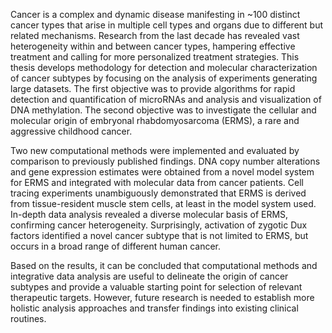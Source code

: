 Cancer is a complex and dynamic disease manifesting in ~100 distinct cancer types that arise in multiple cell types and organs due to different but related mechanisms. Research from the last decade has revealed vast heterogeneity within and between cancer types, hampering effective treatment and calling for more personalized treatment strategies. This thesis develops methodology for detection and molecular characterization of cancer subtypes by focusing on the analysis of experiments generating large datasets. The first objective was to provide algorithms for rapid detection and quantification of microRNAs and analysis and visualization of DNA methylation. The second objective was to investigate the cellular and molecular origin of embryonal rhabdomyosarcoma (ERMS), a rare and aggressive childhood cancer.

Two new computational methods were implemented and evaluated by comparison to previously published findings. DNA copy number alterations and gene expression estimates were obtained from a novel model system for ERMS and integrated with molecular data from cancer patients. Cell tracing experiments unambiguously demonstrated that ERMS is derived from tissue-resident muscle stem cells, at least in the model system used. In-depth data analysis revealed a diverse molecular basis of ERMS, confirming cancer heterogeneity. Surprisingly, activation of zygotic Dux factors identified a novel cancer subtype that is not limited to ERMS, but occurs in a broad range of different human cancer. 

Based on the results, it can be concluded that computational methods and integrative data analysis are useful to delineate the origin of cancer subtypes and provide a valuable starting point for selection of relevant therapeutic targets. However, future research is needed to establish more holistic analysis approaches and transfer findings into existing clinical routines.
